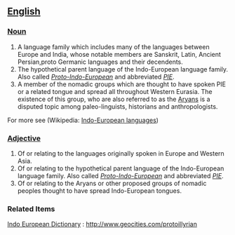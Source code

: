 ==[[English]]==
===[[Noun]]===
#A language family which includes many of the languages between Europe and India, whose notable members are Sanskrit, Latin, Ancient Persian,proto Germanic languages and their decendents.
#The hypothetical parent language of the Indo-European language family.  Also called ''[[Proto-Indo-European]]'' and abbreviated ''[[PIE]]''.
#A member of the nomadic groups which are thought to have spoken PIE or a related tongue and spread all throughout Western Eurasia. The existence of this group, who are also referred to as the [[Aryans]] is a disputed topic among paleo-linguists, historians and anthropologists.


For more see (Wikipedia: [[w:Indo-European languages|Indo-European languages]])

===[[Adjective]]===
#Of or relating to the languages originally spoken in Europe and Western Asia.
#Of or relating to the hypothetical parent language of the Indo-European language family.  Also called ''[[Proto-Indo-European]]'' and abbreviated ''[[PIE]]''.
#Of or relating to the Aryans or other proposed groups of nomadic peoples thought to have spread Indo-European tongues.

===Related Items===
[[Indo European Dictionary]] : [[http://www.geocities.com/protoillyrian]]